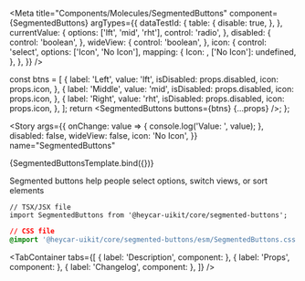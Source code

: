 

<!-- Meta -->

<Meta
  title="Components/Molecules/SegmentedButtons"
  component={SegmentedButtons}
  argTypes={{
    dataTestId: {
      table: {
        disable: true,
      },
    },
    currentValue: {
      options: ['lft', 'mid', 'rht'],
      control: 'radio',
    },
    disabled: {
      control: 'boolean',
    },
    wideView: {
      control: 'boolean',
    },
    icon: {
      control: 'select',
      options: ['Icon', 'No Icon'],
      mapping: {
        Icon: <Gallery />,
        ['No Icon']: undefined,
      },
    },
  }}
/>

  const btns = [
    {
      label: 'Left',
      value: 'lft',
      isDisabled: props.disabled,
      icon: props.icon,
    },
    {
      label: 'Middle',
      value: 'mid',
      isDisabled: props.disabled,
      icon: props.icon,
    },
    {
      label: 'Right',
      value: 'rht',
      isDisabled: props.disabled,
      icon: props.icon,
    },
  ];
  return <SegmentedButtons buttons={btns} {...props} />;
};

<!-- Canvas -->

<Story
  args={{
    onChange: value => {
      console.log('Value: ', value);
    },
    disabled: false,
    wideView: false,
    icon: 'No Icon',
  }}
  name="SegmentedButtons"
>
  {SegmentedButtonsTemplate.bind({})}
</Story>

<!-- Docs -->

<ComponentHeader
  name="SegmentedButtons"
  version={version}
  stage={1}
  design="https://www.figma.com/file/rrvkvQEoVTOHa7MzyKSaoz/Design-system?type=design&node-id=2073-48212&t=5DXQ5Fj9xmmbEVBw-0"
/>

Segmented buttons help people select options, switch views, or sort elements

```tsx
// TSX/JSX file
import SegmentedButtons from '@heycar-uikit/core/segmented-buttons';
```

```css
// CSS file
@import '@heycar-uikit/core/segmented-buttons/esm/SegmentedButtons.css';
```

<!-- Description -->

<TabContainer
  tabs={[
    { label: 'Description', component: <Description /> },
    { label: 'Props', component: <Props of={SegmentedButtons} /> },
    { label: 'Changelog', component: <Changelog /> },
  ]}
/>
```
